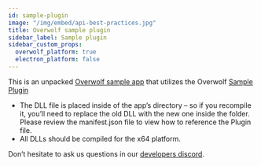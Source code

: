 ```yaml
---
id: sample-plugin
image: "/img/embed/api-best-practices.jpg"
title: Overwolf sample plugin
sidebar_label: Sample plugin
sidebar_custom_props:
  overwolf_platform: true
  electron_platform: false
---
```


This is an unpacked [Overwolf sample app](https://github.com/overwolf/overwolf-plugin-sample/tree/master/sampleapp) that utilizes the Overwolf [Sample Plugin](https://github.com/overwolf/overwolf-plugin-sample)

* The DLL file is placed inside of the app’s directory – so if you recompile it, you’ll need to replace the old DLL with the new one inside the folder. Please review the manifest.json file to view how to reference the Plugin file.
* All DLLs should be compiled for the x64 platform.

Don’t hesitate to ask us questions in our [developers discord](https://discord.gg/overwolf-developers).
